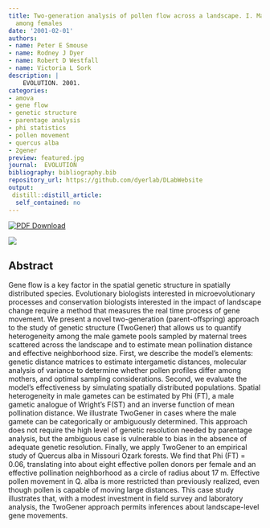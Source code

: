 ```yaml
---
title: Two-generation analysis of pollen flow across a landscape. I. Male gamete heterogeneity
  among females
date: '2001-02-01'
authors:
- name: Peter E Smouse
- name: Rodney J Dyer
- name: Robert D Westfall
- name: Victoria L Sork
description: |
    EVOLUTION. 2001.  
categories: 
- amova
- gene flow
- genetic structure
- parentage analysis
- phi statistics
- pollen movement
- quercus alba
- 2gener
preview: featured.jpg
journal:  EVOLUTION
bibliography: bibliography.bib
repository_url: https://github.com/dyerlab/DLabWebsite
output:
 distill::distill_article:
  self_contained: no
---
```


 [![PDF Download](https://img.shields.io/badge/PDF-21B02C.svg)](http://dx.doi.org/10.1111/j.0014-3820.2001.tb01291.x)

![]( featured.jpg )

## Abstract

Gene flow is a key factor in the spatial genetic structure in spatially distributed species. Evolutionary biologists interested in microevolutionary processes and conservation biologists interested in the impact of landscape change require a method that measures the real time process of gene movement. We present a novel two-generation (parent-offspring) approach to the study of genetic structure (TwoGener) that allows us to quantify heterogeneity among the male gamete pools sampled by maternal trees scattered across the landscape and to estimate mean pollination distance and effective neighborhood size. First, we describe the model's elements: genetic distance matrices to estimate intergametic distances, molecular analysis of variance to determine whether pollen profiles differ among mothers, and optimal sampling considerations. Second, we evaluate the model's effectiveness by simulating spatially distributed populations. Spatial heterogeneity in male gametes can be estimated by Phi (FT), a male gametic analogue of Wright's F(ST) and an inverse function of mean pollination distance. We illustrate TwoGener in cases where the male gamete can be categorically or ambiguously determined. This approach does not require the high level of genetic resolution needed by parentage analysis, but the ambiguous case is vulnerable to bias in the absence of adequate genetic resolution. Finally, we apply TwoGener to an empirical study of Quercus alba in Missouri Ozark forests. We find that Phi (FT) = 0.06, translating into about eight effective pollen donors per female and an effective pollination neighborhood as a circle of radius about 17 m. Effective pollen movement in Q. alba is more restricted than previously realized, even though pollen is capable of moving large distances. This case study illustrates that, with a modest investment in field survey and laboratory analysis, the TwoGener approach permits inferences about landscape-level gene movements.

